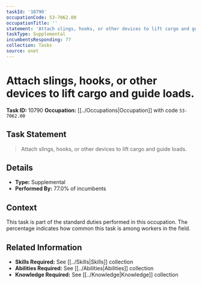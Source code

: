 ```yaml
---
taskId: '10790'
occupationCode: 53-7062.00
occupationTitle: ''
statement: 'Attach slings, hooks, or other devices to lift cargo and guide loads.'
taskType: Supplemental
incumbentsResponding: 77
collection: Tasks
source: onet
---
```

# Attach slings, hooks, or other devices to lift cargo and guide loads.

**Task ID:** 10790
**Occupation:** [[../Occupations|Occupation]] with code `53-7062.00`

## Task Statement

> Attach slings, hooks, or other devices to lift cargo and guide loads.

## Details

- **Type:** Supplemental
- **Performed By:** 77.0% of incumbents

## Context

This task is part of the standard duties performed in this occupation. The percentage indicates how common this task is among workers in the field.

## Related Information

- **Skills Required:** See [[../Skills|Skills]] collection
- **Abilities Required:** See [[../Abilities|Abilities]] collection
- **Knowledge Required:** See [[../Knowledge|Knowledge]] collection
